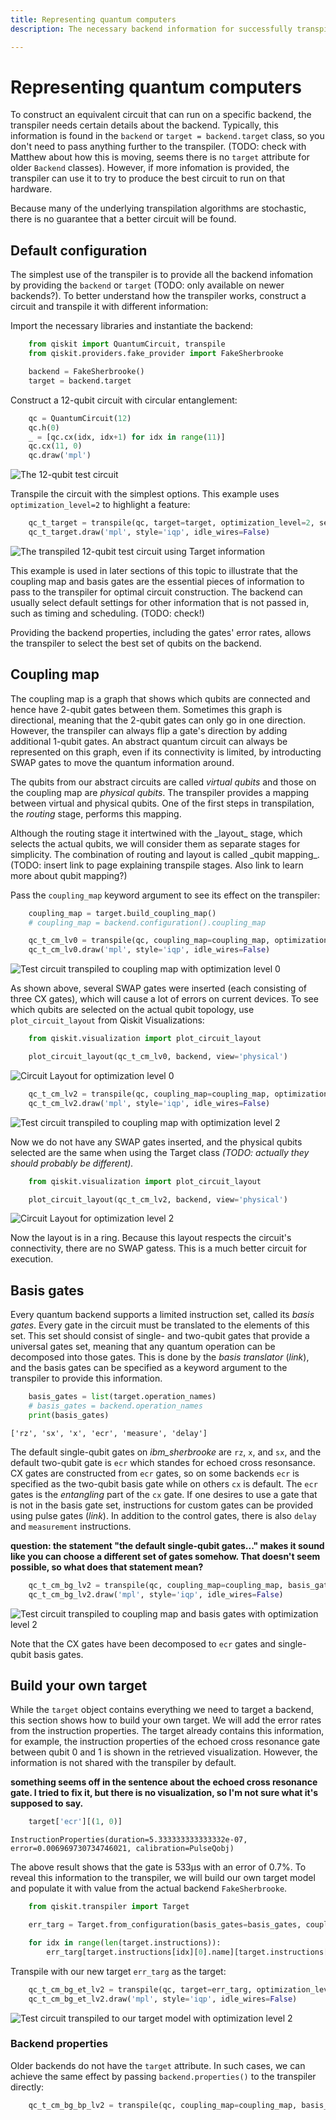 ```yaml
---
title: Representing quantum computers
description: The necessary backend information for successfully transpiling quantum circuits

---
```


# Representing quantum computers

To construct an equivalent circuit that can run on a specific backend, the transpiler needs certain details about the backend.  Typically, this information is found in the `backend` or `target = backend.target` class, so you don't need to pass anything further to the transpiler. (TODO: check with Matthew about how this is moving, seems there is no `target` attribute for older `Backend` classes). However, if more infomation is provided, the transpiler can use it to try to produce the best circuit to run on that hardware.  

<Admonition type="note">
Because many of the underlying transpilation algorithms are stochastic, there is no guarantee that a better circuit will be found. 
</Admonition>

<span id="default-config"></span>
## Default configuration

The simplest use of the transpiler is to provide all the backend infomation by providing the `backend` or `target` (TODO: only available on newer backends?). To better understand how the transpiler works, construct a circuit and transpile it with different information:

Import the necessary libraries and instantiate the backend:

```python
    from qiskit import QuantumCircuit, transpile
    from qiskit.providers.fake_provider import FakeSherbrooke

    backend = FakeSherbrooke()
    target = backend.target
```

Construct a 12-qubit circuit with circular entanglement:

```python
    qc = QuantumCircuit(12)
    qc.h(0)
    _ = [qc.cx(idx, idx+1) for idx in range(11)]
    qc.cx(11, 0)
    qc.draw('mpl')
```
![The 12-qubit test circuit](/images/transpile/representing_quantum_computers/qc-circular.png)

Transpile the circuit with the simplest options. This example uses `optimization_level=2` to highlight a feature:

```python
    qc_t_target = transpile(qc, target=target, optimization_level=2, seed_transpiler=12345)
    qc_t_target.draw('mpl', style='iqp', idle_wires=False)
```
![The transpiled 12-qubit test circuit using Target information](/images/transpile/representing_quantum_computers/qc_t_target.png)

This example is used in later sections of this topic to illustrate that the coupling map and basis gates are the essential pieces of information to pass to the transpiler for optimal circuit construction. The backend can usually select default settings for other information that is not passed in, such as timing and scheduling. (TODO: check!) 

Providing the backend properties, including the gates' error rates, allows the transpiler to select the best set of qubits on the backend.

## Coupling map

The coupling map is a graph that shows which qubits are connected and hence have 2-qubit gates between them. Sometimes this graph is directional, meaning that the 2-qubit gates can only go in one direction. However, the transpiler can always flip a gate's direction by adding additional 1-qubit gates. An abstract quantum circuit can always be represented on this graph, even if its connectivity is limited, by introducting SWAP gates to move the quantum information around. 

The qubits from our abstract circuits are called _virtual qubits_ and those on the coupling map are _physical qubits_. The transpiler provides a mapping between virtual and physical qubits. One of the first steps in transpilation, the _routing_ stage, performs this mapping.

<Admonition type="note">
Although the routing stage it intertwined with the _layout_ stage, which selects the actual qubits, we will consider them as separate stages for simplicity. The combination of routing and layout is called _qubit mapping_. (TODO: insert link to page explaining transpile stages.  Also link to learn more about qubit mapping?) 
</Admonition>

Pass the `coupling_map` keyword argument to see its effect on the transpiler:

```python
    coupling_map = target.build_coupling_map()
    # coupling_map = backend.configuration().coupling_map

    qc_t_cm_lv0 = transpile(qc, coupling_map=coupling_map, optimization_level=0, seed_transpiler=12345)
    qc_t_cm_lv0.draw('mpl', style='iqp', idle_wires=False)
```
![Test circuit transpiled to coupling map with optimization level 0](/images/transpile/representing_quantum_computers/qc_t_cm_lv0.png)

As shown above, several SWAP gates were inserted (each consisting of three CX gates), which will cause a lot of errors on current devices. To see which qubits are selected on the actual qubit topology, use `plot_circuit_layout` from Qiskit Visualizations:

```python
    from qiskit.visualization import plot_circuit_layout

    plot_circuit_layout(qc_t_cm_lv0, backend, view='physical')
```
![Circuit Layout for optimization level 0](/images/transpile/representing_quantum_computers/circ_layout_lv0.png)



```python
    qc_t_cm_lv2 = transpile(qc, coupling_map=coupling_map, optimization_level=2, seed_transpiler=12345)
    qc_t_cm_lv2.draw('mpl', style='iqp', idle_wires=False)
```
![Test circuit transpiled to coupling map with optimization level 2](/images/transpile/representing_quantum_computers/qc_t_cm_lv2.png)

Now we do not have any SWAP gates inserted, and the physical qubits selected are the same when using the Target class *(TODO: actually they should probably be different).*

```python
    from qiskit.visualization import plot_circuit_layout

    plot_circuit_layout(qc_t_cm_lv2, backend, view='physical')
```
![Circuit Layout for optimization level 2](/images/transpile/representing_quantum_computers/circ_layout_lv2.png)

Now the layout is in a ring.  Because this layout respects the circuit's connectivity, there are no SWAP gatess. This is a much better circuit for execution.

## Basis gates

Every quantum backend supports a limited instruction set, called its _basis gates_.  Every gate in the circuit must be translated to the elements of this set. This set should consist of single- and two-qubit gates that provide a universal gates set, meaning that any quantum operation can be decomposed into those gates.  This is done by the _basis translator_ (*link*), and the basis gates can be specified as a keyword argument to the transpiler to provide this information.

```python
    basis_gates = list(target.operation_names)
    # basis_gates = backend.operation_names
    print(basis_gates)
```
`['rz', 'sx', 'x', 'ecr', 'measure', 'delay']`

The default single-qubit gates on _ibm_sherbrooke_ are `rz`, `x`, and `sx`, and the default two-qubit gate is `ecr` which standes for echoed cross resonsance. CX gates are constructed from `ecr` gates, so on some backends `ecr` is specified as the two-qubit basis gate while on others `cx` is default. The `ecr` gates is the _entangling_ part of the `cx` gate. If one desires to use a gate that is not in the basis gate set, instructions for custom gates can be provided using pulse gates (*link*). In addition to the control gates, there is also `delay` and `measurement` instructions.

**question: the statement "the default single-qubit gates..." makes it sound like you can choose a different set of gates somehow.  That doesn't seem possible, so what does that statement mean?**

```python
    qc_t_cm_bg_lv2 = transpile(qc, coupling_map=coupling_map, basis_gates=basis_gates, optimization_level=2, seed_transpiler=12345)
    qc_t_cm_bg_lv2.draw('mpl', style='iqp', idle_wires=False)
```
![Test circuit transpiled to coupling map and basis gates with optimization level 2](/images/transpile/representing_quantum_computers/qc_t_cm_bg_lv2.png)

Note that the CX gates have been decomposed to `ecr` gates and single-qubit basis gates.

## Build your own target

While the `target` object contains everything we need to target a backend, this section shows how to build your own target. We will add the error rates from the instruction properties. The target already contains this information, for example, the instruction properties of the echoed cross resonance gate between qubit 0 and 1 is shown in the retrieved visualization.  However, the information is not shared with the transpiler by default. 

**something seems off in the sentence about the echoed cross resonance gate.  I tried to fix it, but there is no visualization, so I'm not sure what it's supposed to say.**

```python
    target['ecr'][(1, 0)]
```
`InstructionProperties(duration=5.333333333333332e-07, error=0.006969730734746021, calibration=PulseQobj)`

The above result shows that the gate is 533μs with an error of 0.7%. To reveal this information to the transpiler, we will build our own target model and populate it with value from the actual backend `FakeSherbrooke`.

```python
    from qiskit.transpiler import Target

    err_targ = Target.from_configuration(basis_gates=basis_gates, coupling_map=coupling_map, num_qubits=target.num_qubits)

    for idx in range(len(target.instructions)):
        err_targ[target.instructions[idx][0].name][target.instructions[idx][1]] = target.instruction_properties(idx)
```

Transpile with our new target `err_targ` as the target: 

```python
    qc_t_cm_bg_et_lv2 = transpile(qc, target=err_targ, optimization_level=2, seed_transpiler=12345)
    qc_t_cm_bg_et_lv2.draw('mpl', style='iqp', idle_wires=False)
```
![Test circuit transpiled to our target model with optimization level 2](/images/transpile/representing_quantum_computers/qc_t_cm_bg_et_lv2.png)

### Backend properties

Older backends do not have the `target` attribute.  In such cases, we can achieve the same effect by passing `backend.properties()` to the transpiler directly:

```python
    qc_t_cm_bg_bp_lv2 = transpile(qc, coupling_map=coupling_map, basis_gates=basis_gates, backend_properties=backend.properties(), optimization_level=2, seed_transpiler=12345)
```

